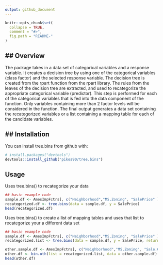 ```yaml
---
output: github_document
---
```


<!-- README.md is generated from README.Rmd. Please edit that file -->

```r
knitr::opts_chunk$set(
  collapse = TRUE,
  comment = "#>",
  fig.path = "README-"
)
```

## Overview
-----------

The package takes in a data set of categorical variables and a response variable. 
It creates a decision tree by using one of the categorical variables (class factor) and the selected response variable. 
The decision tree is created from the rpart function from the rpart library. The rules from the leaves of
the decision tree are extracted, and used to recategorize the appropriate categorical variable (predictor). This
step is performed for each of the categorical variables that is fed into the data component of
the function. Only variables containing more than 2 factor levels will be considered in the function. 
The final output generates a data set containing the recategorized variables or a list containing a mapping table
for each of the candidate variables. 

## Installation
---------------

You can install tree.bins from github with:

```r
# install.packages("devtools")
devtools::install_github("pikos90/tree.bins")
```

## Usage

Uses tree.bins() to recategorize your data

```r
## basic example code
sample.df <- AmesImpFctrs[, c("Neighborhood","MS.Zoning", "SalePrice" )]
recategorized.df <- tree.bins(data = sample.df, y = SalePrice)
head(recategorized.df)
```

Uses tree.bins() to create a list of mapping tables and uses that list to recategorize your a different data set

```r
## basic example code
sample.df <- AmesImpFctrs[, c("Neighborhood","MS.Zoning", "SalePrice" )]
recategorized.list <- tree.bins(data = sample.df, y = SalePrice, return = "lkup.list")

other.sample.df <- AmesImpFctrs[, c("Neighborhood","MS.Zoning", "Sale.Condition", "SalePrice" )]
other.df <- bin.oth(list = recategorized.list, data = other.sample.df)
head(other.df)
```
